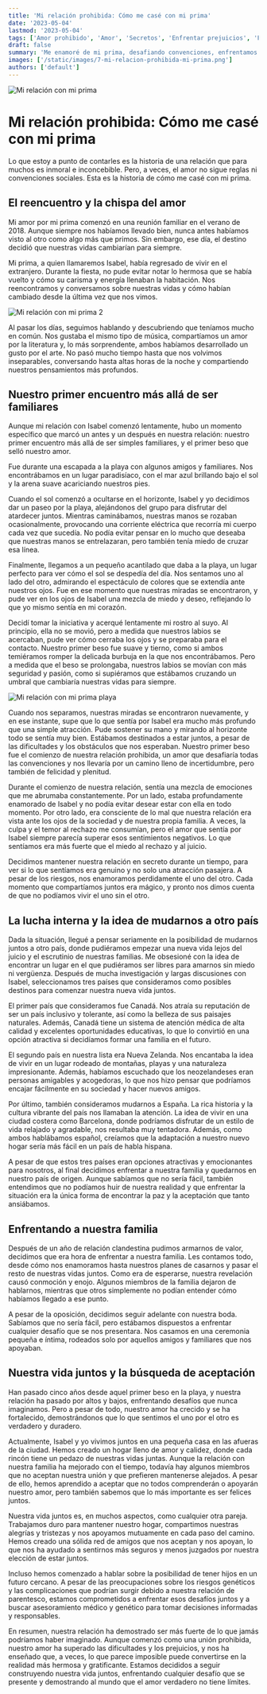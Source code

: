 ```yaml
---
title: 'Mi relación prohibida: Cómo me casé con mi prima'
date: '2023-05-04'
lastmod: '2023-05-04'
tags: ['Amor prohibido', 'Amor', 'Secretos', 'Enfrentar prejuicios', 'Familia']
draft: false
summary: 'Me enamoré de mi prima, desafiando convenciones, enfrentamos obstáculos juntos y ahora somos felices.'
images: ['/static/images/7-mi-relacion-prohibida-mi-prima.png']
authors: ['default']
---
```


![Mi relación con mi prima](/static/images/7-mi-relacion-prohibida-mi-prima.png)

#

# Mi relación prohibida: Cómo me casé con mi prima

Lo que estoy a punto de contarles es la historia de una relación que para muchos es inmoral e inconcebible. Pero, a veces, el amor no sigue reglas ni convenciones sociales. Esta es la historia de cómo me casé con mi prima.

## El reencuentro y la chispa del amor

Mi amor por mi prima comenzó en una reunión familiar en el verano de 2018. Aunque siempre nos habíamos llevado bien, nunca antes habíamos visto al otro como algo más que primos. Sin embargo, ese día, el destino decidió que nuestras vidas cambiarían para siempre.

Mi prima, a quien llamaremos Isabel, había regresado de vivir en el extranjero. Durante la fiesta, no pude evitar notar lo hermosa que se había vuelto y cómo su carisma y energía llenaban la habitación. Nos reencontramos y conversamos sobre nuestras vidas y cómo habían cambiado desde la última vez que nos vimos.

![Mi relación con mi prima 2](/static/images/7-mi-relacion-prohibida-mi-prima-2.png)

Al pasar los días, seguimos hablando y descubriendo que teníamos mucho en común. Nos gustaba el mismo tipo de música, compartíamos un amor por la literatura y, lo más sorprendente, ambos habíamos desarrollado un gusto por el arte. No pasó mucho tiempo hasta que nos volvimos inseparables, conversando hasta altas horas de la noche y compartiendo nuestros pensamientos más profundos.

## Nuestro primer encuentro más allá de ser familiares

Aunque mi relación con Isabel comenzó lentamente, hubo un momento específico que marcó un antes y un después en nuestra relación: nuestro primer encuentro más allá de ser simples familiares, y el primer beso que selló nuestro amor.

Fue durante una escapada a la playa con algunos amigos y familiares. Nos encontrábamos en un lugar paradisíaco, con el mar azul brillando bajo el sol y la arena suave acariciando nuestros pies.

Cuando el sol comenzó a ocultarse en el horizonte, Isabel y yo decidimos dar un paseo por la playa, alejándonos del grupo para disfrutar del atardecer juntos. Mientras caminábamos, nuestras manos se rozaban ocasionalmente, provocando una corriente eléctrica que recorría mi cuerpo cada vez que sucedía. No podía evitar pensar en lo mucho que deseaba que nuestras manos se entrelazaran, pero también tenía miedo de cruzar esa línea.

Finalmente, llegamos a un pequeño acantilado que daba a la playa, un lugar perfecto para ver cómo el sol se despedía del día. Nos sentamos uno al lado del otro, admirando el espectáculo de colores que se extendía ante nuestros ojos. Fue en ese momento que nuestras miradas se encontraron, y pude ver en los ojos de Isabel una mezcla de miedo y deseo, reflejando lo que yo mismo sentía en mi corazón.

Decidí tomar la iniciativa y acerqué lentamente mi rostro al suyo. Al principio, ella no se movió, pero a medida que nuestros labios se acercaban, pude ver cómo cerraba los ojos y se preparaba para el contacto. Nuestro primer beso fue suave y tierno, como si ambos temiéramos romper la delicada burbuja en la que nos encontrábamos. Pero a medida que el beso se prolongaba, nuestros labios se movían con más seguridad y pasión, como si supiéramos que estábamos cruzando un umbral que cambiaría nuestras vidas para siempre.

![Mi relación con mi prima playa](/static/images/7-mi-relacion-prohibida-mi-prima-3.png)

Cuando nos separamos, nuestras miradas se encontraron nuevamente, y en ese instante, supe que lo que sentía por Isabel era mucho más profundo que una simple atracción. Pude sostener su mano y mirando al horizonte todo se sentía muy bien. Estábamos destinados a estar juntos, a pesar de las dificultades y los obstáculos que nos esperaban. Nuestro primer beso fue el comienzo de nuestra relación prohibida, un amor que desafiaría todas las convenciones y nos llevaría por un camino lleno de incertidumbre, pero también de felicidad y plenitud.

Durante el comienzo de nuestra relación, sentía una mezcla de emociones que me abrumaba constantemente. Por un lado, estaba profundamente enamorado de Isabel y no podía evitar desear estar con ella en todo momento. Por otro lado, era consciente de lo mal que nuestra relación era vista ante los ojos de la sociedad y de nuestra propia familia. A veces, la culpa y el temor al rechazo me consumían, pero el amor que sentía por Isabel siempre parecía superar esos sentimientos negativos. Lo que sentíamos era más fuerte que el miedo al rechazo y al juicio.

Decidimos mantener nuestra relación en secreto durante un tiempo, para ver si lo que sentíamos era genuino y no solo una atracción pasajera. A pesar de los riesgos, nos enamoramos perdidamente el uno del otro. Cada momento que compartíamos juntos era mágico, y pronto nos dimos cuenta de que no podíamos vivir el uno sin el otro.

## La lucha interna y la idea de mudarnos a otro país

Dada la situación, llegué a pensar seriamente en la posibilidad de mudarnos juntos a otro país, donde pudiéramos empezar una nueva vida lejos del juicio y el escrutinio de nuestras familias. Me obsesioné con la idea de encontrar un lugar en el que pudiéramos ser libres para amarnos sin miedo ni vergüenza. Después de mucha investigación y largas discusiones con Isabel, seleccionamos tres países que consideramos como posibles destinos para comenzar nuestra nueva vida juntos.

El primer país que consideramos fue Canadá. Nos atraía su reputación de ser un país inclusivo y tolerante, así como la belleza de sus paisajes naturales. Además, Canadá tiene un sistema de atención médica de alta calidad y excelentes oportunidades educativas, lo que lo convirtió en una opción atractiva si decidíamos formar una familia en el futuro.

El segundo país en nuestra lista era Nueva Zelanda. Nos encantaba la idea de vivir en un lugar rodeado de montañas, playas y una naturaleza impresionante. Además, habíamos escuchado que los neozelandeses eran personas amigables y acogedoras, lo que nos hizo pensar que podríamos encajar fácilmente en su sociedad y hacer nuevos amigos.

Por último, también consideramos mudarnos a España. La rica historia y la cultura vibrante del país nos llamaban la atención. La idea de vivir en una ciudad costera como Barcelona, ​​donde podríamos disfrutar de un estilo de vida relajado y agradable, nos resultaba muy tentadora. Además, como ambos hablábamos español, creíamos que la adaptación a nuestro nuevo hogar sería más fácil en un país de habla hispana.

A pesar de que estos tres países eran opciones atractivas y emocionantes para nosotros, al final decidimos enfrentar a nuestra familia y quedarnos en nuestro país de origen. Aunque sabíamos que no sería fácil, también entendimos que no podíamos huir de nuestra realidad y que enfrentar la situación era la única forma de encontrar la paz y la aceptación que tanto ansiábamos.

## Enfrentando a nuestra familia

Después de un año de relación clandestina pudimos armarnos de valor, decidimos que era hora de enfrentar a nuestra familia. Les contamos todo, desde cómo nos enamoramos hasta nuestros planes de casarnos y pasar el resto de nuestras vidas juntos. Como era de esperarse, nuestra revelación causó conmoción y enojo. Algunos miembros de la familia dejaron de hablarnos, mientras que otros simplemente no podían entender cómo habíamos llegado a ese punto.

A pesar de la oposición, decidimos seguir adelante con nuestra boda. Sabíamos que no sería fácil, pero estábamos dispuestos a enfrentar cualquier desafío que se nos presentara. Nos casamos en una ceremonia pequeña e íntima, rodeados solo por aquellos amigos y familiares que nos apoyaban.

## Nuestra vida juntos y la búsqueda de aceptación

Han pasado cinco años desde aquel primer beso en la playa, y nuestra relación ha pasado por altos y bajos, enfrentando desafíos que nunca imaginamos. Pero a pesar de todo, nuestro amor ha crecido y se ha fortalecido, demostrándonos que lo que sentimos el uno por el otro es verdadero y duradero.

Actualmente, Isabel y yo vivimos juntos en una pequeña casa en las afueras de la ciudad. Hemos creado un hogar lleno de amor y calidez, donde cada rincón tiene un pedazo de nuestras vidas juntas. Aunque la relación con nuestra familia ha mejorado con el tiempo, todavía hay algunos miembros que no aceptan nuestra unión y que prefieren mantenerse alejados. A pesar de ello, hemos aprendido a aceptar que no todos comprenderán o apoyarán nuestro amor, pero también sabemos que lo más importante es ser felices juntos.

Nuestra vida juntos es, en muchos aspectos, como cualquier otra pareja. Trabajamos duro para mantener nuestro hogar, compartimos nuestras alegrías y tristezas y nos apoyamos mutuamente en cada paso del camino. Hemos creado una sólida red de amigos que nos aceptan y nos apoyan, lo que nos ha ayudado a sentirnos más seguros y menos juzgados por nuestra elección de estar juntos.

Incluso hemos comenzado a hablar sobre la posibilidad de tener hijos en un futuro cercano. A pesar de las preocupaciones sobre los riesgos genéticos y las complicaciones que podrían surgir debido a nuestra relación de parentesco, estamos comprometidos a enfrentar esos desafíos juntos y a buscar asesoramiento médico y genético para tomar decisiones informadas y responsables.

En resumen, nuestra relación ha demostrado ser más fuerte de lo que jamás podríamos haber imaginado. Aunque comenzó como una unión prohibida, nuestro amor ha superado las dificultades y los prejuicios, y nos ha enseñado que, a veces, lo que parece imposible puede convertirse en la realidad más hermosa y gratificante. Estamos decididos a seguir construyendo nuestra vida juntos, enfrentando cualquier desafío que se presente y demostrando al mundo que el amor verdadero no tiene límites.
